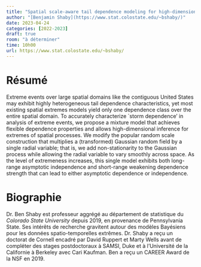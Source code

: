 ```yaml
---
title: "Spatial scale-aware tail dependence modeling for high-dimensional spatial extremes"
author: "[Benjamin Shaby](https://www.stat.colostate.edu/~bshaby/)"
date: 2023-04-24
categories: [2022-2023]
draft: true
room: "à déterminer"
time: 10h00
url: https://www.stat.colostate.edu/~bshaby/
---
```


# Résumé


Extreme events over large spatial domains like the contiguous United States may exhibit highly heterogeneous tail dependence characteristics, yet most existing spatial extremes models yield only one dependence class over the entire spatial domain. To accurately characterize `storm dependence' in analysis of extreme events, we propose a mixture  model that achieves flexible dependence properties and allows high-dimensional inference for extremes of spatial processes. We modify the popular random scale construction that multiplies a (transformed) Gaussian random field by a single radial variable; that is, we add non-stationarity to the Gaussian process while allowing the radial variable to vary smoothly across space. As the level of extremeness increases, this single model exhibits both long-range asymptotic independence and short-range weakening dependence strength that can lead to either asymptotic dependence or independence.

# Biographie

Dr. Ben Shaby est professeur aggrégé au département de statistique du *Colorado State University* depuis 2019, en provenance de Pennsylvania State. Ses intérêts de recherche gravitent autour des modèles Bayésiens pour les données spatio-temporelles extrêmes. Dr. Shaby a reçu un doctorat de Cornell encadré par David Ruppert et Marty Wells avant de compléter des stages postdoctoraux à SAMSI, Duke et à l'Université de la Californie à Berkeley avec Cari Kaufman. Ben a reçu un CAREER Award de la NSF en 2019.

